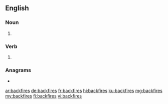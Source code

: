 {{also|back fires}}
==English==

===Noun===
{{head|en|noun plural form}}

# {{plural of|backfire|lang=en}}

===Verb===
{{head|en|verb form}}

# {{en-third-person singular of|backfire}}

===Anagrams===
* {{l|en|firebacks}}

[[ar:backfires]]
[[de:backfires]]
[[fr:backfires]]
[[hi:backfires]]
[[ku:backfires]]
[[mg:backfires]]
[[my:backfires]]
[[fi:backfires]]
[[vi:backfires]]